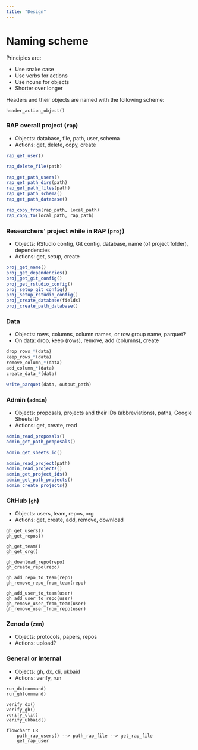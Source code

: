 ```yaml
---
title: "Design"
---
```


# Naming scheme

Principles are:

-   Use snake case
-   Use verbs for actions
-   Use nouns for objects
-   Shorter over longer

Headers and their objects are named with the following scheme:

```         
header_action_object()
```

### RAP overall project (`rap`)

-   Objects: database, file, path, user, schema
-   Actions: get, delete, copy, create

``` r
rap_get_user()

rap_delete_file(path)

rap_get_path_users()
rap_get_path_dirs(path)
rap_get_path_files(path)
rap_get_path_schema()
rap_get_path_database()

rap_copy_from(rap_path, local_path)
rap_copy_to(local_path, rap_path)
```

### Researchers' project while in RAP (`proj`)

-   Objects: RStudio config, Git config, database, name (of project
    folder), dependencies
-   Actions: get, setup, create

``` r
proj_get_name()
proj_get_dependencies()
proj_get_git_config()
proj_get_rstudio_config()
proj_setup_git_config()
proj_setup_rstudio_config()
proj_create_database(fields)
proj_create_path_database()
```

### Data

-   Objects: rows, columns, column names, or row group name, parquet?
-   On data: drop, keep (rows), remove, add (columns), create

``` r
drop_rows_*(data)
keep_rows_*(data)
remove_column_*(data)
add_column_*(data)
create_data_*(data)

write_parquet(data, output_path)
```

### Admin (`admin`)

-   Objects: proposals, projects and their IDs (abbreviations), paths,
    Google Sheets ID
-   Actions: get, create, read

``` r
admin_read_proposals()
admin_get_path_proposals()

admin_get_sheets_id()

admin_read_project(path)
admin_read_projects()
admin_get_project_ids()
admin_get_path_projects()
admin_create_projects()
```

### GitHub (`gh`)

-   Objects: users, team, repos, org
-   Actions: get, create, add, remove, download

```         
gh_get_users()
gh_get_repos()

gh_get_team()
gh_get_org()

gh_download_repo(repo)
gh_create_repo(repo)

gh_add_repo_to_team(repo)
gh_remove_repo_from_team(repo)

gh_add_user_to_team(user)
gh_add_user_to_repo(user)
gh_remove_user_from_team(user)
gh_remove_user_from_repo(user)
```

### Zenodo (`zen`)

-   Objects: protocols, papers, repos
-   Actions: upload?

### General or internal

-   Objects: gh, dx, cli, ukbaid
-   Actions: verify, run

```         
run_dx(command)
run_gh(command)

verify_dx()
verify_gh()
verify_cli()
verify_ukbaid()
```

```mermaid
flowchart LR
    path_rap_users() --> path_rap_file --> get_rap_file
    get_rap_user
```
